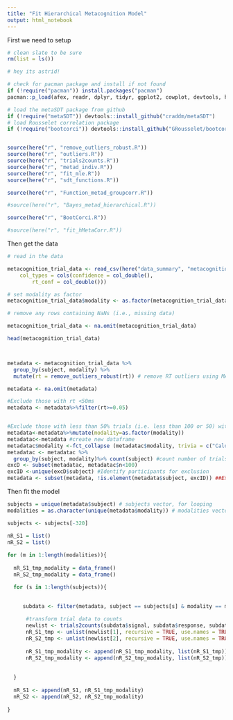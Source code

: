 ```yaml
---
title: "Fit Hierarchical Metacognition Model"
output: html_notebook
---
```


First we need to setup

```r

# clean slate to be sure
rm(list = ls())

# hey its astrid! 

# check for pacman package and install if not found
if (!require("pacman")) install.packages("pacman")
pacman::p_load(afex, readr, dplyr, tidyr, ggplot2, cowplot, devtools, here, tidyverse, magrittr, reshape2, rjags, coda, lattice, broom, ggmcmc, foreach, doParallel, ggpubr, ggpol, patchwork, ggcorrplot, ggstatsplot, GGally, BayesFactor)

# load the metaSDT package from github
if (!require("metaSDT")) devtools::install_github("craddm/metaSDT")
# load Rousselet correlation package 
if (!require("bootcorci")) devtools::install_github("GRousselet/bootcorci")


source(here("r", "remove_outliers_robust.R"))
source(here("r", "outliers.R"))
source(here("r", "trials2counts.R"))
source(here("r", "metad_indiv.R"))
source(here("r", "fit_mle.R"))
source(here("r", "sdt_functions.R"))

source(here("r", "Function_metad_groupcorr.R"))

#source(here("r", "Bayes_metad_hierarchical.R"))

source(here("r", "BootCorci.R"))

#source(here("r", "fit_hMetaCorr.R"))

```


Then get the data

```r

# read in the data

metacognition_trial_data <- read_csv(here("data_summary", "metacognition_TrialData_master.csv"), 
    col_types = cols(confidence = col_double(), 
        rt_conf = col_double()))

# set modality as factor
metacognition_trial_data$modality <- as.factor(metacognition_trial_data$modality )

# remove any rows containing NaNs (i.e., missing data)

metacognition_trial_data <- na.omit(metacognition_trial_data)

head(metacognition_trial_data)



metadata <- metacognition_trial_data %>%
  group_by(subject, modality) %>%
  mutate(rt = remove_outliers_robust(rt)) # remove RT outliers using MAD Rule - SEE PRE REG

metadata <- na.omit(metadata)

#Exclude those with rt <50ms 
metadata <- metadata%>%filter(rt>=0.05) 


#Exclude those with less than 50% trials (i.e. less than 100 or 50) within condition
metadata<-metadata%>%mutate(modality=as.factor(modality))
metadatac<-metadata #create new dataframe
metadatac$modality <-fct_collapse (metadatac$modality, trivia = c("Calories", "GDP"))#combine the two trivia tasks in new dataframe
metadatac <- metadatac %>%
  group_by(subject, modality)%>% count(subject) #count number of trials
excD <- subset(metadatac, metadatac$n<100) 
excID <-unique(excD$subject) #Identify participants for exclusion
metadata <- subset(metadata, !is.element(metadata$subject, excID)) ##Exclude IDs from that vector in original dataframe


```


Then fit the model

```r

subjects = unique(metadata$subject) # subjects vector, for looping
modalities = as.character(unique(metadata$modality)) # modalities vector, for

subjects <- subjects[-320]

nR_S1 = list()
nR_S2 = list()
      
for (m in 1:length(modalities)){
  
  nR_S1_tmp_modality = data_frame()
  nR_S2_tmp_modality = data_frame()

  for (s in 1:length(subjects)){
    

     subdata <- filter(metadata, subject == subjects[s] & modality == modalities[m])  
      
      #transform trial data to counts
      newlist <- trials2counts(subdata$signal, subdata$response, subdata$confidence, 7, padAmount = 1,padCells=1)
      nR_S1_tmp <- unlist(newlist[1], recursive = TRUE, use.names = TRUE)
      nR_S2_tmp <- unlist(newlist[2], recursive = TRUE, use.names = TRUE)
      
      nR_S1_tmp_modality <- append(nR_S1_tmp_modality, list(nR_S1_tmp))
      nR_S2_tmp_modality <- append(nR_S2_tmp_modality, list(nR_S2_tmp))
    
      
  } 
  
  nR_S1 <- append(nR_S1, nR_S1_tmp_modality)
  nR_S2 <- append(nR_S2, nR_S2_tmp_modality)
  
}

```



